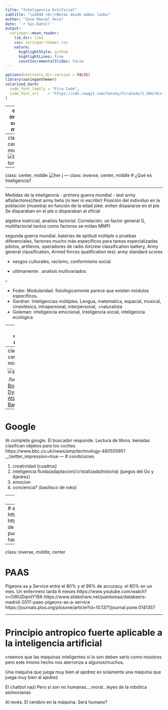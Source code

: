 ```yaml
---
title: "Inteligencia Artificial"
subtitle: "\u2694 <br/>Notas desde ambos lados"  
author: "Jose Manuel Vera"
date: '`r Sys.Date()`'
output:
  xaringan::moon_reader:
    lib_dir: libs
    css: xaringan-themer.css
    nature:
      highlightStyle: github
      highlightLines: true
      countIncrementalSlides: false
---
```


```r
options(htmltools.dir.version = FALSE)
library(xaringanthemer)
solarized_dark(
  code_font_family = "Fira Code",
  code_font_url    = "https://cdn.rawgit.com/tonsky/FiraCode/1.204/distr/fira_code.css"
)
```


---
class: inverse, center, middle

# Inteligencia Artificial

---
class: center, middle
![termnator](media/terminator.jpg)

---
class: center, middle
![her](media/her.jpg)
j
---
class: inverse, center, middle
# ¿Qué es Inteligencia?

---

Medidas de la inteligencia - primera guerra mundial - test army alfa(lectores)/test army beta (ni leer ni escribir)
Posición del individuo en la población (muestra) en función de la edad
joke: eviten dispararse en el pie. Se disparaban en el pie o disparaban al oficial

algebra matricial, analisis factorial. Correlación, un factor general G, multifactorial tantos como factores se midan
MMPI

segunda guerra mundial. baterias de aptitud múltiple o pruebas diferenciales, factores mucho más específicos para tareas especializadas pilotos, artilleros, operadores de radio Aircrew classification battery, Army general classification, Armed forces qualification test: army standard scores

- sesgos culturales, racismo, conformismo social

- ultimamente . analisis multivariados

--

 - Fodor. Modularidad. fisiológicamente parece que existen módulos específicos. 
 - Gardner. Inteligencias múltiples. Lengua, matematica, espacial, musical, cinestésica, intrapersonal, interpersonal, +naturalista
 - Goleman: inteligencia emocional, inteligencia social, inteligencia ecológica

---
class: center, middle

![pk](media/PK1.gif)

.footnote[
[1] Boston Dynamics. Atlas Parkour](https://www.youtube.com/watch?v=QCTSrJscmBg)


---
class: center, middle

![pk](media/parkour2.gif)

.footnote[
[2] Boston Dynamics. Atlas BackFlip](https://www.youtube.com/watch?v=fRj34o4hN4I)


---
# Google

IA completa google. El buscador responde. Lectura de libros.
keniatas clasifican objetos para los coches
https://www.bbc.co.uk/news/amp/technology-46055595?__twitter_impression=true
---
# condiciones

1. creatividad (cuadros)
2. inteligencia fluida(adaptacion)/cristalizada(historia) (juegos del Go y Ajedrez)
3. emocion 
4. conciencia? (basilisco de roko)

---
# test de turing?
(chatbot nazi)

# si la IA apareciese

si la IA algún dia apareciese, no sabríamos reconocerla. Cometería errores, pero somos emociones moduladas por la razon, nos equivocamos, por tanto...

---
# arte
https://elpais.com/cultura/2018/10/26/actualidad/1540577952_910752.html
https://es.gizmodo.com/una-inteligencia-artificial-pinta-un-nuevo-cuadro-de-re-1769869684
Sí el cerebro fuese tan sencillo como para que lo pudiésemos comprender seríamos tan estúpidos que seríamos incapaces de hacerlo

---
class: inverse, middle, center

# PAAS

Pigeons as a Service
entre el 80% y el 99% de accuracy. el 80% en un mes. Un enfermero tarda 6 meses
https://www.youtube.com/watch?v=OWUDqmlY19A
https://www.slideshare.net/juantomas/databeers-madrid-2017-paas-pigeons-as-a-service
https://journals.plos.org/plosone/article?id=10.1371/journal.pone.0141357

---

# Principio antropico fuerte aplicable a la inteligencia artificial

creemos que las máquinas inteligentes si lo son deben serlo como nosotros pero este mismo hecho nos aterroriza a algunos/muchos.

Una máquina  que juega muy bien al ajedrez es solamente una máquina que juega muy bien al ajedrez

 El chatbot nazi
Pero si son no humanas....moral...leyes de la robótica asimovianas

Al revés. El cerebro en la máquina. Será humano?
